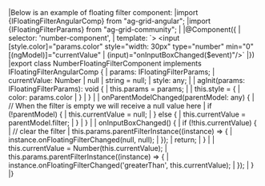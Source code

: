 <framework-specific-section frameworks="angular">
|Below is an example of floating filter component:
</framework-specific-section>

<framework-specific-section frameworks="angular">
<snippet transform={false}>
|import {IFloatingFilterAngularComp} from "ag-grid-angular";
|import {IFloatingFilterParams} from "ag-grid-community";
|
|@Component({
|    selector: 'number-component',
|    template: `&gt; &lt;input [style.color]="params.color" style="width: 30px" type="number" min="0" [(ngModel)]="currentValue"
|                           (input)="onInputBoxChanged($event)"/>`
|})
|export class NumberFloatingFilterComponent implements IFloatingFilterAngularComp {
|    params: IFloatingFilterParams;
|    currentValue: Number | null | string = null;
|    style: any;
|
|    agInit(params: IFloatingFilterParams): void {
|        this.params = params;
|
|        this.style = {
|            color: params.color
|        }
|    }
|
|    onParentModelChanged(parentModel: any) {
|        // When the filter is empty we will receive a null value here
|        if (!parentModel) {
|            this.currentValue = null;
|        } else {
|            this.currentValue = parentModel.filter;
|        }
|    }
|
|    onInputBoxChanged() {
|        if (!this.currentValue) {
|            // clear the filter
|            this.params.parentFilterInstance((instance) => {
|                instance.onFloatingFilterChanged(null, null);
|            });
|            return;
|        }
|
|        this.currentValue = Number(this.currentValue);
|        this.params.parentFilterInstance((instance) => {
|            instance.onFloatingFilterChanged('greaterThan', this.currentValue);
|        });
|    }
|}
</snippet>
</framework-specific-section>